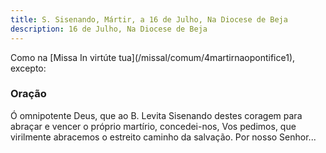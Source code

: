 ```yaml
---
title: S. Sisenando, Mártir, a 16 de Julho, Na Diocese de Beja
description: 16 de Julho, Na Diocese de Beja
---
```


<aside>
  Como na [Missa In virtúte tua](/missal/comum/4martirnaopontifice1), excepto:
</aside>

### Oração

Ó omnipotente Deus, que ao B. Levita Sisenando destes coragem para abraçar
e vencer o próprio martírio, concedei-nos, Vos pedimos, que virilmente
abracemos o estreito caminho da salvação. Por nosso Senhor...
